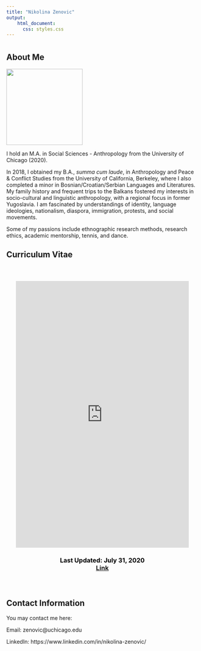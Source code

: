 ```yaml
---
title: "Nikolina Zenovic"
output: 
    html_document:
      css: styles.css
---
```

# {.tabset .tabset-fade .tabset-pills}

## About Me
  ![](https://nzenovic.github.io/nzenovic/headshot.jpg){width=200px}
  

  

I hold an M.A. in Social Sciences - Anthropology from the University of Chicago (2020). 

In 2018, I obtained my B.A., *summa cum laude*, in Anthropology and Peace & Conflict Studies from the University of California, Berkeley, where I also completed a minor in Bosnian/Croatian/Serbian Languages and Literatures. 
My family history and frequent trips to the Balkans fostered my interests in socio-cultural and linguistic anthropology, with a regional focus in former Yugoslavia. I am fascinated by understandings of identity, language ideologies, nationalism, diaspora, immigration, protests, and social movements.

Some of my passions include ethnographic research methods, research ethics, academic mentorship, tennis, and dance.  



## Curriculum Vitae
<div class="main" style="padding:25px;">

  
  <div>
       
  <iframe src="https://nzenovic.github.io/nzenovic/ZenovicCVweb.pdf" style="width: 100%; height:700px; margin-left: auto;margin-left: auto;" frameborder="0"></iframe>
       

    
  
  </div>

  <div>
        
         
  <h3 style="text-align:center; color: #000000;">
            Last Updated: July 31, 2020  
  <a href="https://nzenovic.github.io/nzenovic/ZenovicCVweb.pdf">
  Link 
  </a>
 
  </h3>
      
    
  </div>
 
</div>


## Contact Information
You may contact me here: 

Email: zenovic@uchicago.edu

LinkedIn: https://www.linkedin.com/in/nikolina-zenovic/


